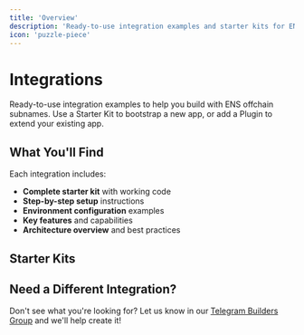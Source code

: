 ```yaml
---
title: 'Overview'
description: 'Ready-to-use integration examples and starter kits for ENS offchain subnames'
icon: 'puzzle-piece'
---
```


# Integrations

Ready-to-use integration examples to help you build with ENS offchain subnames. Use a Starter Kit to bootstrap a new app, or add a Plugin to extend your existing app.

## What You'll Find

Each integration includes:
- **Complete starter kit** with working code
- **Step-by-step setup** instructions
- **Environment configuration** examples
- **Key features** and capabilities
- **Architecture overview** and best practices

## Starter Kits

<CardGroup cols={2}>
  <Card
    title="RainbowKit Starter (Next.js)"
    href="/developer-guide/integrations/starters/rainbowkit-nextjs"
    icon="rainbow"
    description="Ready-to-run Next.js app with reverse resolution and profile flows"
  />
</CardGroup>

## Need a Different Integration?

Don't see what you're looking for? Let us know in our [Telegram Builders Group](https://t.me/+5FAwyiKOTeswNTIy) and we'll help create it!
